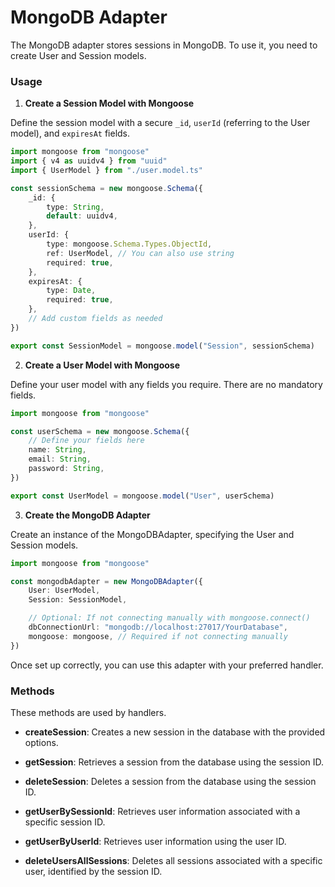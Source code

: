 # MongoDB Adapter

The MongoDB adapter stores sessions in MongoDB. To use it, you need to create User and Session models.

### Usage

1. **Create a Session Model with Mongoose**

Define the session model with a secure `_id`, `userId` (referring to the User model), and `expiresAt` fields.

```ts copy
import mongoose from "mongoose"
import { v4 as uuidv4 } from "uuid"
import { UserModel } from "./user.model.ts"

const sessionSchema = new mongoose.Schema({
    _id: {
        type: String,
        default: uuidv4,
    },
    userId: {
        type: mongoose.Schema.Types.ObjectId,
        ref: UserModel, // You can also use string
        required: true,
    },
    expiresAt: {
        type: Date,
        required: true,
    },
    // Add custom fields as needed
})

export const SessionModel = mongoose.model("Session", sessionSchema)
```

2. **Create a User Model with Mongoose**

Define your user model with any fields you require. There are no mandatory fields.

```ts copy
import mongoose from "mongoose"

const userSchema = new mongoose.Schema({
    // Define your fields here
    name: String,
    email: String,
    password: String,
})

export const UserModel = mongoose.model("User", userSchema)
```

3. **Create the MongoDB Adapter**

Create an instance of the MongoDBAdapter, specifying the User and Session models.

```ts copy
import mongoose from "mongoose"

const mongodbAdapter = new MongoDBAdapter({
    User: UserModel,
    Session: SessionModel,

    // Optional: If not connecting manually with mongoose.connect()
    dbConnectionUrl: "mongodb://localhost:27017/YourDatabase",
    mongoose: mongoose, // Required if not connecting manually
})
```

Once set up correctly, you can use this adapter with your preferred handler.

### Methods

These methods are used by handlers.

-   **createSession**: Creates a new session in the database with the provided options.

-   **getSession**: Retrieves a session from the database using the session ID.

-   **deleteSession**: Deletes a session from the database using the session ID.

-   **getUserBySessionId**: Retrieves user information associated with a specific session ID.

-   **getUserByUserId**: Retrieves user information using the user ID.

-   **deleteUsersAllSessions**: Deletes all sessions associated with a specific user, identified by the session ID.
